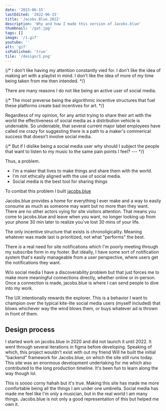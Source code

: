 ```yaml
---
date: '2023-06-15'
lastEdited: '2022-06-15'
title: 'Jacobs.Blue 2022'
description: 'Why and how I made this version of Jacobs.blue'
thumbnail: '/gat.jpg'
tags: []
image: '/1.gif'
youtube: ''
alt: 'gif'
isPublished: 'true'
tile: '/design/1.png'
---
```


{/* I don't like having my attention constantly vied for. I don't like the idea of making art with a playlist in mind. I don't like the idea of more of my time being taken from me then intended. */}

There are many reasons I do not like being an active user of social media.

{/* The most preverse being the algorithmic incentive structures that fuel these platforms create bad incentives for art. */}

Regardless of my opinion, for any artist trying to share their art with the world the effectiveness of social media as a distribution vehicle is undeniable.
So undeniable, that several current major label employees have called me crazy for suggesting there is a path to a maker's commerical success that doesn't involve social media.

{/* But if I dislike being a social media user why should I subject the people that want to listen to my music to the same pain points I feel? --- */}

Thus, a problem.

- I'm a maker that lives to make things and share them with the world.
- I'm not ethically aligned with the use of social media.
- Social media is the best tool for sharing things

To combat this problem I built [jacobs.blue](https://jacobs.blue)

Jacobs.blue provides a home for everything I ever make and a way to easily consume as much as someone may want but no more than they want. There are no other actors vying for site visitors attention. That means you come to jacobs.blue and leave when you want, no longer looking up from your phone 30 min later to realize you've lost 30 mins of your life.

The only incentive structure that exists is chronoligicality. Meaning whatever was made last is prioritized, not what "performs" the best.

There _is_ a real need for site notifications which I'm poorly meeting through my subscribe form in my footer. But ideally, I have some sort of notification system that's easily manageable from a user perspective, where users get the notifications they want.

W/o social media I have a discoverability problem but that just forces me to make more meaningful connections directly, whether online or in-person. Once a connection is made, jacobs.blue is where I can send people to dive into my work.

The UX intentionally rewards the explorer. This is a behavior I want to champion over the typical kite-lite social media users (myself included) that blows whichever way the wind blows them, or buys whatever ad is thrown in front of them.

## Design process

I started work on jacobs.blue in 2020 and did not launch it until 2022. It went through several iterations in figma before developing. Speaking of which, this project wouldn't exist with out my friend Will he built the initial "backend" framework for Jacobs.blue, on which the site still runs today. This site was an enormous development undertaking for me which also contributed to the long production timeline. It's been fun to learn along the way though lol.

This is soooo corny hahah but it's true. Making this site has made me more comfortable being all the things I am under one umbrella. Social media has made me feel like I'm <i>only</i> a musician, but in the real world I am many things. Jacobs.blue is not only a good representation of this but helped me own it.
